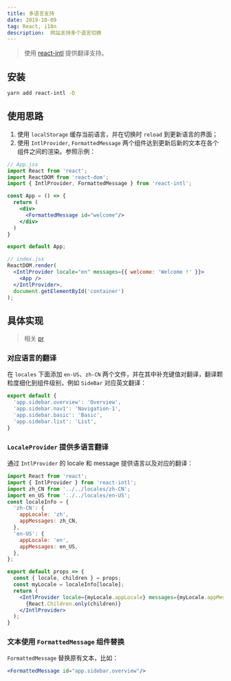 ```yaml
---
title: 多语言支持
date: 2019-10-09
tag: React, i18n
description:  网站支持多个语言切换
---
```


> 使用 [react-intl](https://github.com/formatjs/react-intl) 提供翻译支持。

## 安装

```bash
yarn add react-intl -D
```

## 使用思路

1. 使用 `localStorage` 缓存当前语言，并在切换时 `reload` 到更新语言的界面；
2. 使用 `IntlProvider`, `FormattedMessage` 两个组件达到更新后新的文本在各个组件之间的渲染。参照示例：

```jsx
// App.jsx
import React from 'react';
import ReactDOM from 'react-dom';
import { IntlProvider, FormattedMessage } from 'react-intl';

const App = () => {
  return (
    <div>
      <FormattedMessage id="welcome"/>
    </div>
  )
}

export default App;

// index.jsx
ReactDOM.render(
  <IntlProvider locale="en" messages={{ welcome: 'Welcome !' }}> 
    <App />
  </IntlProvider>,
  document.getElementById('container')
);
```

## 具体实现

> 相关 [pr](https://github.com/xsky-fe/wizard-ui-pro/pull/4)

### 对应语言的翻译

在 `locales` 下面添加 `en-US`、`zh-CN` 两个文件，并在其中补充键值对翻译，翻译颗粒度细化到组件级别，例如 `SideBar` 对应英文翻译：

```js
export default {
  'app.sidebar.overview': 'Overview',
  'app.sidebar.nav1': 'Navigation-1',
  'app.sidebar.basic': 'Basic',
  'app.sidebar.list': 'List',
}
```

### `LocaleProvider` 提供多语言翻译

通过 `IntlProvider` 的 locale 和 message 提供语言以及对应的翻译：

```jsx
import React from 'react';
import { IntlProvider } from 'react-intl';
import zh_CN from '../../locales/zh-CN';
import en_US from '../../locales/en-US';
const localeInfo = {
  'zh-CN': {
    appLocale: 'zh',
    appMessages: zh_CN,
  },
  'en-US': {
    appLocale: 'en',
    appMessages: en_US,
  },
};

export default props => {
  const { locale, children } = props;
  const myLocale = localeInfo[locale];
  return (
    <IntlProvider locale={myLocale.appLocale} messages={myLocale.appMessages}>
      {React.Children.only(children)}
    </IntlProvider>
  );
}
```

### 文本使用 `FormattedMessage` 组件替换

`FormattedMessage` 替换原有文本，比如：

```jsx
<FormattedMessage id="app.sidebar.overview"/>
```
